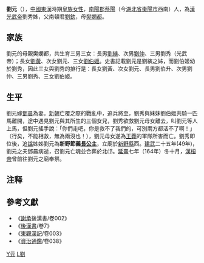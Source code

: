 {{東亞女性歷史人物
| 名稱=新野公主
| 身份=[[汉朝|汉朝]]公主
| 畫像=
| 說明=
| 姓=刘
| 名=元
| 封爵=[[长公主|长公主]]
| 位號=
| 封號=新野长公主
| 出生年=
| 逝世年=22年
| 諡號=节义长公主
| 墳墓=
| 父親=[[劉欽|劉欽]]
| 同胞兄弟=[[漢光武帝|漢光武帝]]
| 母親=[[樊嫻都|樊嫻都]]
|}}

'''劉元'''（{{bd|前1世纪||22年|}}），[[中國|中國]][[東漢|東漢]]時期[[皇族|皇族]][[女性|女性]]，[[南陽郡|南陽郡]][[蔡陽|蔡陽]]（今[[湖北省|湖北省]][[棗陽市|棗陽市]]西南）人，為[[漢光武帝|漢光武帝]]劉秀姊，父南頓君[[劉欽|劉欽]]，母[[樊嫻都|樊嫻都]]。

== 家族 ==
劉元的母親樊嫻都，共生育三男三女：長男[[劉縯|劉縯]]、次男[[劉仲|劉仲]]、三男劉秀（光武帝）；長女[[劉黃|劉黃]]、次女劉元、三女[[劉伯姬|劉伯姬]]。史書記載劉元是劉縯之姊{{notetag|《后汉书·齐武王传》：“……时天密雾，汉军大败，姊元弟仲皆遇害，宗从死者数十人。伯升复收会兵众，还保棘阳。……”<ref>《[[s:后汉书/卷14|后汉书·卷十四 宗室四王三侯列传 第四]]》</ref>}}，而劉伯姬幼於劉秀，因此三女與劉秀的排行是：長女劉黃、次女劉元、長男劉伯升、次男劉仲、三男劉秀、三女劉伯姬。

== 生平 ==
劉元嫁[[鄧晨|鄧晨]]為妻。[[新朝|新朝]]亡覆之際的戰亂中，追兵將至，劉秀與妹妹劉伯姬共騎一匹馬離開，途中遇見劉元與其所生的三個女兒，劉秀欲救劉元母女離去，叫劉元等人上馬，但劉元搖手說：「你們走吧，你是救不了我們的，可別兩方都活不了啊！」（行矣，不能相救，無為兩沒也！），劉元母女遂為[[王莽|王莽]]的軍隊所害而亡。劉秀即位後，追[[諡|諡]]姊姊劉元為'''新野節義[[長公主|長公主]]'''，立廟於[[新野縣|新野縣]]西。[[建武_(東漢)|建武]]二十五年(49年)，劉元之夫鄧晨病逝，召劉元亡魂並合葬於北邙。[[延熹|延熹]]七年（164年）冬十月，[[漢桓帝|漢桓帝]]曾前往劉元之廟奉祭。

==注释==
{{reflistH}}
{{notefoot}}
{{reflistF}}

== 參考文獻 ==
{{reflist}}
* 《[[謝承|謝承]]後漢書/卷002》
* 《[[後漢書|後漢書]]/卷7》
* 《[[東觀漢記|東觀漢記]]/卷003》
* 《[[資治通鑑|資治通鑑]]/卷038》

[[Category:劉姓|Y元]]
[[Category:東漢公主|L劉]]